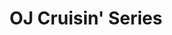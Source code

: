 ---
title: "OJ Cruisin' Series"
order: "16"
hero_image: "./oj_cruisin.jpg"
hero_image_alt: "OJ Cruisin' Series"
videoSourceURL: https://www.youtube.com/embed/djEnS6_MFyM
videoTitle: "Cruisin' Through the Leaves - Fall in the NW | OJ Wheels"
---